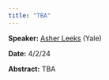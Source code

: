 ```yaml
---
title: "TBA"
---
```

**Speaker:** [Asher Leeks](https://asherleeks.com/) (Yale)

**Date:** 4/2/24

**Abstract:** TBA
